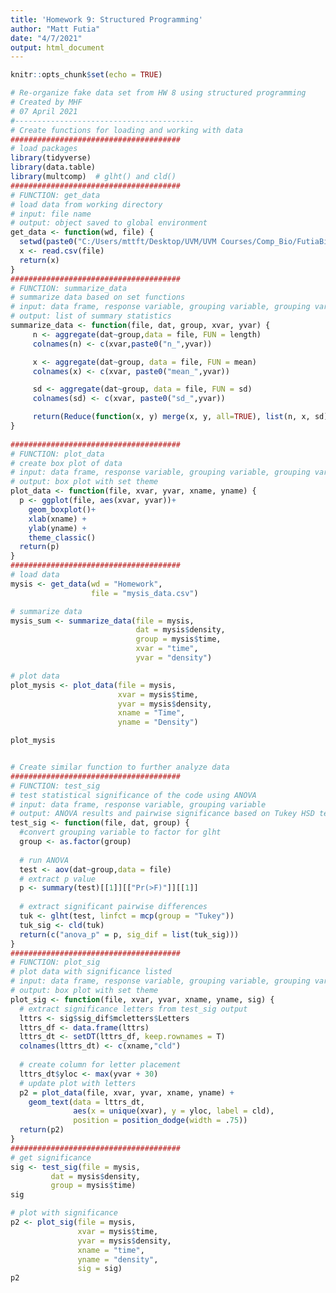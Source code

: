 ```yaml
---
title: 'Homework 9: Structured Programming'
author: "Matt Futia"
date: "4/7/2021"
output: html_document
---
```


```r
knitr::opts_chunk$set(echo = TRUE)
```

```r
# Re-organize fake data set from HW 8 using structured programming
# Created by MHF
# 07 April 2021
#----------------------------------------
# Create functions for loading and working with data
######################################
# load packages
library(tidyverse)
library(data.table)
library(multcomp)  # glht() and cld()
######################################
# FUNCTION: get_data
# load data from working directory
# input: file name
# output: object saved to global environment
get_data <- function(wd, file) {
  setwd(paste0("C:/Users/mttft/Desktop/UVM/UVM Courses/Comp_Bio/FutiaBio381/", wd))
  x <- read.csv(file)
  return(x)
}
######################################
# FUNCTION: summarize_data
# summarize data based on set functions
# input: data frame, response variable, grouping variable, grouping variable name, response variable name  
# output: list of summary statistics
summarize_data <- function(file, dat, group, xvar, yvar) {
     n <- aggregate(dat~group,data = file, FUN = length)
     colnames(n) <- c(xvar,paste0("n_",yvar))

     x <- aggregate(dat~group, data = file, FUN = mean)
     colnames(x) <- c(xvar, paste0("mean_",yvar))

     sd <- aggregate(dat~group, data = file, FUN = sd)
     colnames(sd) <- c(xvar, paste0("sd_",yvar))

     return(Reduce(function(x, y) merge(x, y, all=TRUE), list(n, x, sd)))
}
 
######################################
# FUNCTION: plot_data
# create box plot of data
# input: data frame, response variable, grouping variable, grouping variable name, response variable name
# output: box plot with set theme
plot_data <- function(file, xvar, yvar, xname, yname) {
  p <- ggplot(file, aes(xvar, yvar))+
    geom_boxplot()+
    xlab(xname) +
    ylab(yname) +
    theme_classic()
  return(p)
}
######################################
# load data
mysis <- get_data(wd = "Homework", 
                  file = "mysis_data.csv")

# summarize data
mysis_sum <- summarize_data(file = mysis, 
                            dat = mysis$density, 
                            group = mysis$time, 
                            xvar = "time", 
                            yvar = "density")

# plot data
plot_mysis <- plot_data(file = mysis,
                        xvar = mysis$time,
                        yvar = mysis$density,
                        xname = "Time",
                        yname = "Density")

plot_mysis


# Create similar function to further analyze data
######################################
# FUNCTION: test_sig
# test statistical significance of the code using ANOVA
# input: data frame, response variable, grouping variable
# output: ANOVA results and pairwise significance based on Tukey HSD test
test_sig <- function(file, dat, group) {
  #convert grouping variable to factor for glht
  group <- as.factor(group)
  
  # run ANOVA
  test <- aov(dat~group,data = file)
  # extract p value
  p <- summary(test)[[1]][["Pr(>F)"]][[1]]
  
  # extract significant pairwise differences
  tuk <- glht(test, linfct = mcp(group = "Tukey"))
  tuk_sig <- cld(tuk)
  return(c("anova_p" = p, sig_dif = list(tuk_sig)))
}
######################################
# FUNCTION: plot_sig
# plot data with significance listed
# input: data frame, response variable, grouping variable, grouping variable name, response variable name
# output: box plot with set theme
plot_sig <- function(file, xvar, yvar, xname, yname, sig) {
  # extract significance letters from test_sig output
  lttrs <- sig$sig_dif$mcletters$Letters
  lttrs_df <- data.frame(lttrs)
  lttrs_dt <- setDT(lttrs_df, keep.rownames = T)
  colnames(lttrs_dt) <- c(xname,"cld")
  
  # create column for letter placement
  lttrs_dt$yloc <- max(yvar + 30)
  # update plot with letters
  p2 = plot_data(file, xvar, yvar, xname, yname) +
    geom_text(data = lttrs_dt,
              aes(x = unique(xvar), y = yloc, label = cld),
              position = position_dodge(width = .75))
  return(p2)
}
######################################
# get significance
sig <- test_sig(file = mysis, 
         dat = mysis$density, 
         group = mysis$time)
sig

# plot with significance
p2 <- plot_sig(file = mysis,
               xvar = mysis$time,
               yvar = mysis$density,
               xname = "time",
               yname = "density",
               sig = sig)
p2
```